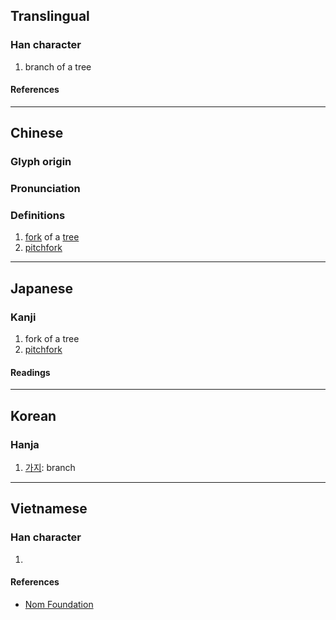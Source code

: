 {{character info/new}}
==Translingual==

===Han character===
{{Han char|rn=75|rad=木|as=03|sn=7|four=47940|canj=DEI|ids=⿰木叉}}

# branch of a tree

====References====
{{Han ref|kx=0511.030|dkj=14451|dj=0895.020|hdz=21163.040|uh=6748}}

----

==Chinese==
{{zh-forms|alt=叉-second round simplified}}

===Glyph origin===
{{Han etym}}

===Pronunciation===
{{zh-pron
|m=chā
|c=caa1,caa3
|mn=ml:chha/qz,tw,xm:chhe/zz:chhee
|mn_note=chha - literary; chhe/chhee - vernacular
|mc=y
|oc=y
|ma=
|cat=n
}}

===Definitions===
{{zh-hanzi}}

# [[fork]] of a [[tree]]
# [[pitchfork]]

----

==Japanese==

===Kanji===
{{ja-kanji|grade=|rs=木03}}

# fork of a tree
# [[pitchfork]]

====Readings====
{{ja-readings
|on=さ, しゃ, さい
|kun=えだ
}}

----

==Korean==

===Hanja===
{{ko-hanja|차}}

# [[가지]]: branch

----

==Vietnamese==

===Han character===
{{vi-readings|rs=木03|reading=[[soa]], [[xà]], [[xoa]]}}

# {{defn|lang=vi|sort=木03}}

====References====
* [http://nomfoundation.org/common/nom_details.php?codepoint=6748 Nom Foundation]